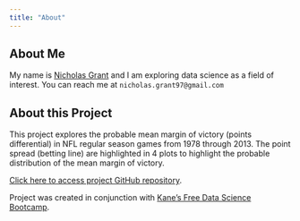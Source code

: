 ```yaml
---
title: "About"
---
```


## About Me

My name is [Nicholas Grant](https://github.com/nicholasgrant97) and I am exploring data science as a field of interest. You can reach me at `nicholas.grant97@gmail.com`

## About this Project

This project explores the probable mean margin of victory (points differential) in NFL regular season games from 1978 through 2013. The point spread (betting line) are highlighted in 4 plots to highlight the probable distribution of the mean margin of victory. 

[Click here to access project GitHub repository](https://github.com/nicholasgrant97/nfl-inside-the-spread).

Project was created in conjunction with [Kane’s Free Data Science Bootcamp](https://bootcamp.davidkane.info/).